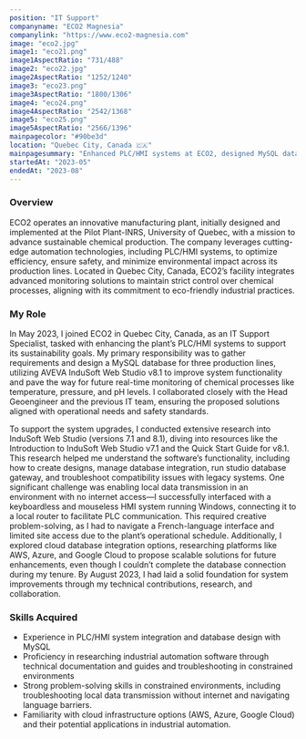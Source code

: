 ```yaml
---
position: "IT Support"
companyname: "ECO2 Magnesia"
companylink: "https://www.eco2-magnesia.com"
image: "eco2.jpg"
image1: "eco21.png"
image1AspectRatio: "731/488"
image2: "eco22.jpg"
image2AspectRatio: "1252/1240"
image3: "eco23.png"
image3AspectRatio: "1800/1306"
image4: "eco24.png"
image4AspectRatio: "2542/1368"
image5: "eco25.png"
image5AspectRatio: "2566/1396"
mainpagecolor: "#90be3d"
location: "Quebec City, Canada 🇨🇦"
mainpagesummary: "Enhanced PLC/HMI systems at ECO2, designed MySQL database, researched InduSoft, and enabled local data transmission for production lines"
startedAt: "2023-05"
endedAt: "2023-08"
---
```


### Overview
ECO2 operates an innovative manufacturing plant, initially designed and implemented at the Pilot Plant-INRS, University of Quebec, with a mission to advance sustainable chemical production. The company leverages cutting-edge automation technologies, including PLC/HMI systems, to optimize efficiency, ensure safety, and minimize environmental impact across its production lines. Located in Quebec City, Canada, ECO2’s facility integrates advanced monitoring solutions to maintain strict control over chemical processes, aligning with its commitment to eco-friendly industrial practices.

### My Role
In May 2023, I joined ECO2 in Quebec City, Canada, as an IT Support Specialist, tasked with enhancing the plant’s PLC/HMI systems to support its sustainability goals. My primary responsibility was to gather requirements and design a MySQL database for three production lines, utilizing AVEVA InduSoft Web Studio v8.1 to improve system functionality and pave the way for future real-time monitoring of chemical processes like temperature, pressure, and pH levels. I collaborated closely with the Head Geoengineer and the previous IT team, ensuring the proposed solutions aligned with operational needs and safety standards.

To support the system upgrades, I conducted extensive research into InduSoft Web Studio (versions 7.1 and 8.1), diving into resources like the Introduction to InduSoft Web Studio v7.1 and the Quick Start Guide for v8.1. This research helped me understand the software’s functionality, including how to create designs, manage database integration, run studio database gateway, and troubleshoot compatibility issues with legacy systems. One significant challenge was enabling local data transmission in an environment with no internet access—I successfully interfaced with a keyboardless and mouseless HMI system running Windows, connecting it to a local router to facilitate PLC communication. This required creative problem-solving, as I had to navigate a French-language interface and limited site access due to the plant’s operational schedule. Additionally, I explored cloud database integration options, researching platforms like AWS, Azure, and Google Cloud to propose scalable solutions for future enhancements, even though I couldn’t complete the database connection during my tenure. By August 2023, I had laid a solid foundation for system improvements through my technical contributions, research, and collaboration.

### Skills Acquired
- Experience in PLC/HMI system integration and database design with MySQL
- Proficiency in researching industrial automation software through technical documentation and guides and troubleshooting in constrained environments
- Strong problem-solving skills in constrained environments, including troubleshooting local data transmission without internet and navigating language barriers.  
- Familiarity with cloud infrastructure options (AWS, Azure, Google Cloud) and their potential applications in industrial automation.

